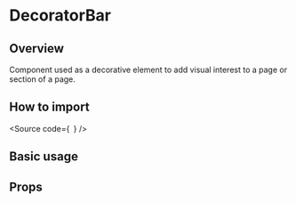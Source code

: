 

<Meta of={Stories} />

# DecoratorBar

## Overview

Component used as a decorative element to add visual interest to a page or section of a page.

## How to import

<Source
  code={`
`}
/>

## Basic usage

<Canvas of={Stories.Base} />

## Props

<ArgTypes of={Stories} />
